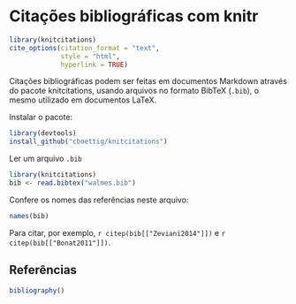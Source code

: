 # Citações bibliográficas com knitr

```r
library(knitcitations)
cite_options(citation_format = "text",
             style = "html",
             hyperlink = TRUE)
```

Citações bibliográficas podem ser feitas em documentos Markdown através
do pacote knitcitations, usando arquivos no formato BibTeX (`.bib`), o
mesmo utilizado em documentos LaTeX.

Instalar o pacote:

```r
library(devtools)
install_github("cboettig/knitcitations")
```

Ler um arquivo `.bib`

```r
library(knitcitations)
bib <- read.bibtex("walmes.bib")
```

Confere os nomes das referências neste arquivo:

```r
names(bib)
```

Para citar, por exemplo, `r citep(bib[["Zeviani2014"]])` e `r citep(bib[["Bonat2011"]])`.

## Referências

```r
bibliography()
```
